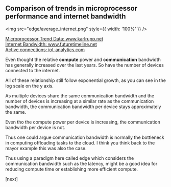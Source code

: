 ## Comparison of trends in microprocessor performance and internet bandwidth

<img src="edge/average_internet.png" style={{ width: '100%' }} />

<div
    style={{
        position: 'absolute',
        bottom: '0',
        right: '0',
        padding: '1rem',
        fontSize: '1.2rem'
    }}
>
    <a href="https://www.karlrupp.net">Microprocessor Trend Data: www.karlrupp.net</a><br/>
    <a href="https://www.futuretimeline.net">Internet Bandwidth: www.futuretimeline.net</a><br/>
    <a href="https://iot-analytics.com">Active connections: iot-analytics.com</a>
</div>

<Navbar sections={false} />

<Note>



Even thought the relative **compute** power and **communication** bandwidth has generally increased over
the last years. So have the number of devices connected to the internet.


All of these relationship still follow exponential growth, as you can see in the log scale on the y axis.

As multiple devices share the same communication bandwidth and the number of
devices is increasing at a similar rate as the communication bandwidth, the
communication bandwidth per device stays approximately the same.

Even tho the compute power per device is increasing, the communication bandwidth per device is not.

Thus one could argue communication bandwidth is normally the bottleneck in computing offloading tasks to the cloud.
I think you think back to the mayor example this was also the case.

Thus using a paradigm here called edge which considers the communication bandwidth such as the latency,  might be a good idea for reducing compute time
or establishing more efficient compute.

[next]

</Note>
